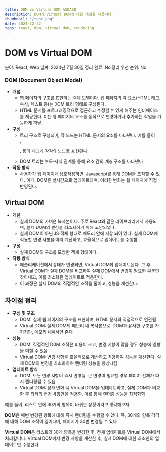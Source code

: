 ```yaml
---
title: DOM vs Virtual DOM ASDASD
description: DOM과 Virtual DOM에 대한 개념을 다룹니다.
thumbnail: "/test.png"
date: 2024-12-22
tags: react, dom, virtual dom, rendering
---
```


# DOM vs Virtual DOM

분야: React, Web
날짜: 2024년 7월 30일
정리 완료: No
정리 우선 순위: No

### DOM (Document Object Model)

- **개념**
  - 웹 페이지의 구조를 표현하는 객체 모델이다. 웹 페이지의 각 요소(HTML 태그, 속성, 텍스트 등)는 DOM 트리 형태로 구성된다.
  - HTML 문서를 프로그래밍적으로 접근하고 수정할 수 있게 해주는 인터페이스를 제공한다. 이는 웹 페이지의 요소를 동적으로 변경하거나 추가하는 작업을 가능하게 하낟.
- **구성**
  - 트리 구조로 구성되며, 각 노드는 HTML 문서의 요소를 나타낸다. 예를 들어 <div>, <p>, <a> 등의 태그가 각각의 노드로 표현된다
  - DOM 트리는 부모-자식 관계를 통해 요소 간의 계층 구조를 나타낸다
- **작동 방식**
  - 사용자가 웹 페이지와 상호작용하면, Javascript를 통해 DOM을 조작할 수 있다. 이때, DOM은 실시간으로 업데이트되며, 이러한 변화는 웹 페이지에 직접 반영된다.

## **Virtual DOM**

- **개념**
  - 실제 DOM의 가벼운 복사본이다. 주로 React와 같은 라이브러리에서 사용되며, 실제 DOM의 변경을 최소화하기 위해 고안되었다.
  - 실제 DOM이 아닌 JS 객체 형태로 메모리 안에 저장 되어 있다. 실제 DOM에 적용할 변경 사항을 미리 계산하고, 효율적으로 업데이트를 수행함
- **구성**
  - 실제 DOM의 구조를 모방한 객체 형태이다.
- **작동 방식**
  - 애플리케이션에서 상태가 변경되면, Virtual DOM이 업데이트된다. 그 후, Virtual DOM과 실제 DOM을 비교하여 실제 DOM에서 변경이 필요한 부분만 찾아내고, 이를 최소화된 업데이트로 적용한다.
  - 이 과정은 실제 DOM의 직접적인 조작을 줄이고, 성능을 개선한다.

## 차이점 정리

- **구성 및 구조**
  - DOM: 실제 웹 페이지의 구조를 표현하며, HTML 문서와 직접적으로 연관됨
  - Virtual DOM: 실제 DOM의 메모리 내 복사본으로, DOM과 유사한 구조를 가지지만, 메모리 내에서만 존재
- **성능**
  - DOM: 직접적인 DOM 조작은 비용이 크고, 변경 사항이 많을 경우 성능에 영향을 미칠 수 있음
  - Virtual DOM: 변경 사항을 효율적으로 계산하고 적용하여 성능을 개선한다. 실제 DOM의 변경을 최소화하여 렌더링 성능을 향상시킴
- **업데이트 방식**
  - DOM: 모든 변경 사항이 즉시 반영됨. 큰 변경이 필요할 경우 페이지 전체가 다시 렌더링될 수 있음
  - Virtual DOM: 상태 변화 시 Virtual DOM을 업데이트하고, 실제 DOM과 비교한 후 최적의 변경 사항만을 적용함. 이를 통해 렌더링 성능을 최적화함

예를 들어, 리스트 안에 30개의 항목이 바뀌는 상황이라고 생각해보자.

**DOM**은 매번 변경된 항목에 대해 즉시 렌더링을 수행할 수 있다. 즉, 30개의 항목 각각에 대해 DOM 조작이 일어나며, 페이지가 30번 변경될 수 있다

**Virtual DOM**은 리스트의 30개 항목을 변경한 후, 전체 업데이트를 Virtual DOM에서 처리합니다. Virtual DOM에서 변경 사항을 계산한 후, 실제 DOM에 대한 최소한의 업데이트만 수행한다
